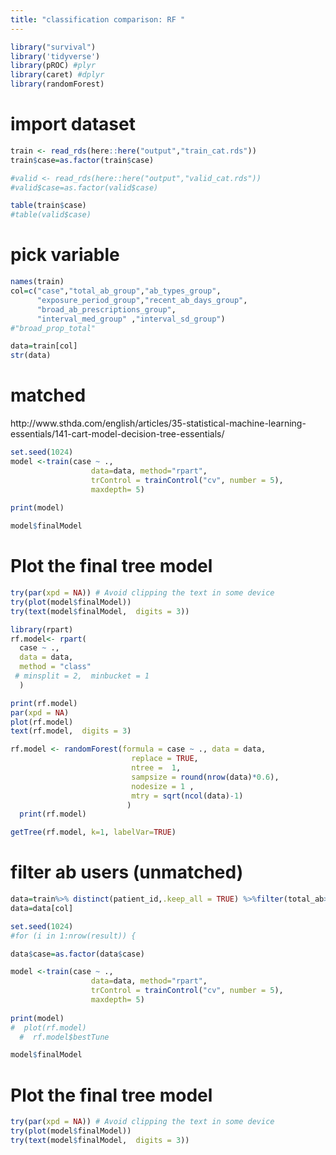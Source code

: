 ```yaml
---
title: "classification comparison: RF "
---
```


```r
library("survival")
library('tidyverse')
library(pROC) #plyr
library(caret) #dplyr
library(randomForest)
```

# import dataset
```r
train <- read_rds(here::here("output","train_cat.rds"))
train$case=as.factor(train$case)

#valid <- read_rds(here::here("output","valid_cat.rds"))
#valid$case=as.factor(valid$case)

table(train$case)
#table(valid$case)
```



# pick variable
```r
names(train)
col=c("case","total_ab_group","ab_types_group",
      "exposure_period_group","recent_ab_days_group",
      "broad_ab_prescriptions_group",
      "interval_med_group" ,"interval_sd_group")
#"broad_prop_total"

data=train[col]
str(data)


```

# matched 
http://www.sthda.com/english/articles/35-statistical-machine-learning-essentials/141-cart-model-decision-tree-essentials/
```r
set.seed(1024)
model <-train(case ~ ., 
                  data=data, method="rpart",
                  trControl = trainControl("cv", number = 5),
                  maxdepth= 5)
  
print(model)

```


```r
model$finalModel
```

# Plot the final tree model
```r
try(par(xpd = NA)) # Avoid clipping the text in some device
try(plot(model$finalModel))
try(text(model$finalModel,  digits = 3))

```


```r
library(rpart)
rf.model<- rpart(
  case ~ ., 
  data = data, 
  method = "class"
 # minsplit = 2,  minbucket = 1
  )

print(rf.model)
par(xpd = NA)
plot(rf.model)
text(rf.model,  digits = 3)
```


```r
rf.model <- randomForest(formula = case ~ ., data = data, 
                           replace = TRUE,
                           ntree =  1,
                           sampsize = round(nrow(data)*0.6),
                           nodesize = 1 ,
                           mtry = sqrt(ncol(data)-1)
                          )
  print(rf.model)
```


```r
getTree(rf.model, k=1, labelVar=TRUE)


```


# filter ab users (unmatched)
```r

data=train%>% distinct(patient_id,.keep_all = TRUE) %>%filter(total_ab>0)
data=data[col]
```

```r
set.seed(1024)
#for (i in 1:nrow(result)) {

data$case=as.factor(data$case)  

model <-train(case ~ ., 
                  data=data, method="rpart",
                  trControl = trainControl("cv", number = 5),
                  maxdepth= 5)
  
print(model)
#  plot(rf.model)
  #  rf.model$bestTune
```


```r
model$finalModel
```

# Plot the final tree model
```r
try(par(xpd = NA)) # Avoid clipping the text in some device
try(plot(model$finalModel))
try(text(model$finalModel,  digits = 3))
```
